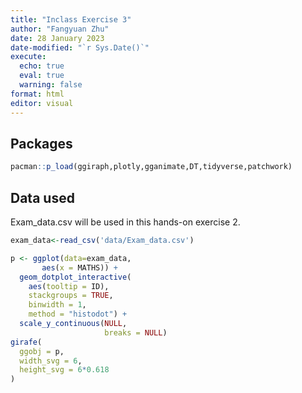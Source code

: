 ```yaml
---
title: "Inclass Exercise 3"
author: "Fangyuan Zhu"
date: 28 January 2023
date-modified: "`r Sys.Date()`"
execute: 
  echo: true
  eval: true
  warning: false
format: html
editor: visual
---
```


## Packages

```r
pacman::p_load(ggiraph,plotly,gganimate,DT,tidyverse,patchwork)
```

## Data used

Exam_data.csv will be used in this hands-on exercise 2.

```r
exam_data<-read_csv('data/Exam_data.csv')
```

```r
p <- ggplot(data=exam_data, 
       aes(x = MATHS)) +
  geom_dotplot_interactive(
    aes(tooltip = ID),
    stackgroups = TRUE, 
    binwidth = 1, 
    method = "histodot") +
  scale_y_continuous(NULL, 
                     breaks = NULL)
girafe(
  ggobj = p,
  width_svg = 6,
  height_svg = 6*0.618
)
```
